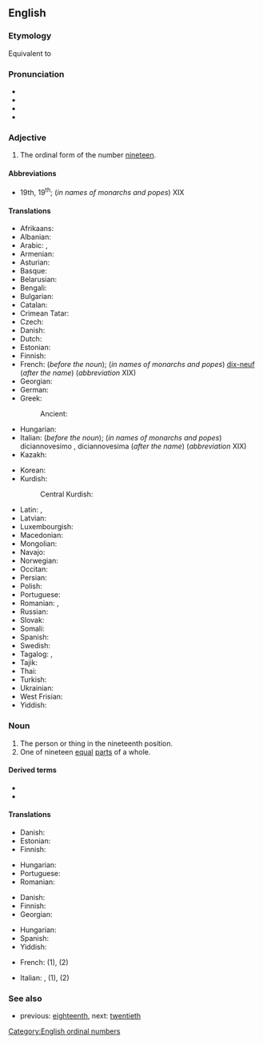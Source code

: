 ==English==
{{number box|en|19}}

===Etymology===
Equivalent to {{suffix|en|nineteen|th}}

===Pronunciation===
* {{IPA|en|/ˌnaɪnˈtiːnθ/}}
* {{audio|en|En-us-nineteenth.ogg|Audio (US)}}
* {{rhymes|en|iːnθ|s=2}}
* {{hyphenation|en|nine|teenth}}

===Adjective===
{{en-adj|-}}

# The ordinal form of the number [[nineteen]].

====Abbreviations====
* 19th, 19<sup>th</sup>; (''in names of monarchs and popes'') XIX

====Translations====
{{trans-top-also|the ordinal form of the number nineteen|19th}}
* Afrikaans: {{t+|af|negentiende}}
* Albanian: {{t+|sq|nëntëmbëdhjetë}}
* Arabic: {{t|ar|تَاسِعَ عَشَرَ|m}}, {{t|ar|تَاسِعَةَ عَشْرَةَ|f}}
* Armenian: {{t+|hy|տասնիններորդ}}
* Asturian: {{t+|ast|decimonovenu}}
* Basque: {{t|eu|hemeretzigarren}}
* Belarusian: {{t|be|дзевятна́ццаты}}
* Bengali: {{t|bn|ঊনবিংশ}}
* Bulgarian: {{t|bg|деветнадесети}}
* Catalan: {{t+|ca|dinovè}}
* Crimean Tatar: {{t|crh|on doquzıncı}}
* Czech: {{t+|cs|devatenáctý}}
* Danish: {{t+|da|nittende}}
* Dutch: {{t+|nl|negentiende}}
* Estonian: {{t|et|üheksateistkümnes}}
* Finnish: {{t|fi|yhdeksästoista}}
* French: {{t+|fr|dix-neuvième}} (''before the noun''); (''in names of monarchs and popes'') [[dix-neuf]] (''after the name'') (''abbreviation'' XIX)
* Georgian: {{t|ka|მეცხრამეტე}}
* German: {{t+|de|neunzehnte}}
* Greek:
*: Ancient: {{t|grc|ἐνακηδέκατοςς}}
* Hungarian: {{t+|hu|tizenkilencedik}}
* Italian: {{t+|it|diciannovesimo}} (''before the noun''); (''in names of monarchs and popes'') diciannovesimo {{g|m}}, diciannovesima {{g|f}} (''after the name'') (''abbreviation'' XIX)
* Kazakh: {{t|kk|он тоғызыншы|sc=Cyrl}}
{{trans-mid}}
* Korean: {{t+|ko|열아홉째}}
* Kurdish:
*: Central Kurdish: {{t|ckb|نۆزدەیەم}}
* Latin: {{t|la|ūndēvīcēsimus}}, {{t|la|[[nōnus]] [[decimus]]}}
* Latvian: {{t|lv|deviņpadsmitais}}
* Luxembourgish: {{t|lb|nonzéngt}}
* Macedonian: {{t|mk|деветнаесетти}}
* Mongolian: {{t|mn|арван есдүгээр|sc=Cyrl}}
* Navajo: {{t|nv|nahastʼéítsʼáadah góneʼ}}
* Norwegian: {{t|no|nittende}}
* Occitan: {{t|oc|dètz-e-noven}}
* Persian: {{t+|fa|نوزدهم|tr=nuzdahom}}
* Polish: {{t+|pl|dziewiętnasty}}
* Portuguese: {{t|pt|décimo nono}}
* Romanian: {{t+|ro|nouăsprezecelea}}, {{t|ro|nouășpelea}} {{qualifier|informal}}
* Russian: {{t+|ru|девятна́дцатый}}
* Slovak: {{t+|sk|devätnásty}}
* Somali: {{t|so|sagaal iyo tobnaadna}}
* Spanish: {{t+|es|decimonoveno}}
* Swedish: {{t+|sv|nittonde}}
* Tagalog: {{t|tl|panlabinsiyam}}, {{t|tl|ikalabinsiyam}}
* Tajik: {{t|tg|нуздаҳум|sc=Cyrl}}
* Thai: {{t|th|ที่สิบเก้า}}
* Turkish: {{t+|tr|on dokuzuncu}}
* Ukrainian: {{t+|uk|дев'ятна́дцятий}}
* West Frisian: {{t|fy|njoggentjinde}}
* Yiddish: {{t|yi|נײַנצנט}}
{{trans-bottom}}

===Noun===
{{en-noun}}

# The person or thing in the nineteenth position.
# One of nineteen [[equal]] [[parts]] of a whole.

====Derived terms====
* {{l|en|Juneteenth}}
* {{l|en|nineteenth hole}}

====Translations====
{{trans-top|person or thing in the nineteenth position}}
* Danish: {{t|da|nittener|c}}
* Estonian: {{t|et|üheksateistkümnes}}
* Finnish: {{t|fi|yhdeksästoista}}
{{trans-mid}}
* Hungarian: {{t+|hu|tizenkilencedik}}
* Portuguese: {{t|pt|décimo nono|m}}
* Romanian: {{t+|ro|nouăsprezecelea|m}}
{{trans-bottom}}

{{trans-top|one of nineteen equal parts of a whole}}
* Danish: {{t|da|nittendedel|c}}
* Finnish: {{t|fi|yhdeksästoistaosa}}
* Georgian: {{t|ka|მეცხრამეტედი}}
{{trans-mid}}
* Hungarian: {{t|hu|tizenkilenced}}
* Spanish: {{t+|es|diecinueveavo}} {{qualifier|adj.}}
* Yiddish: {{t|yi|נײַנצנטל|n}}
{{trans-bottom}}

{{checktrans-top}}
* French: {{t-check|fr|dix-neuvième|m|f}} (1), {{t-check|fr|dix-neuvième|m}} (2)
{{trans-mid}}
* Italian: {{t-check|it|diciannovesimo|m}}, {{t-check|it|diciannovesima|f}} (1), {{t-check|it|diciannovesimo|m}} (2)
{{trans-bottom}}

===See also===
* previous: [[eighteenth]], next: [[twentieth]]

[[Category:English ordinal numbers]]